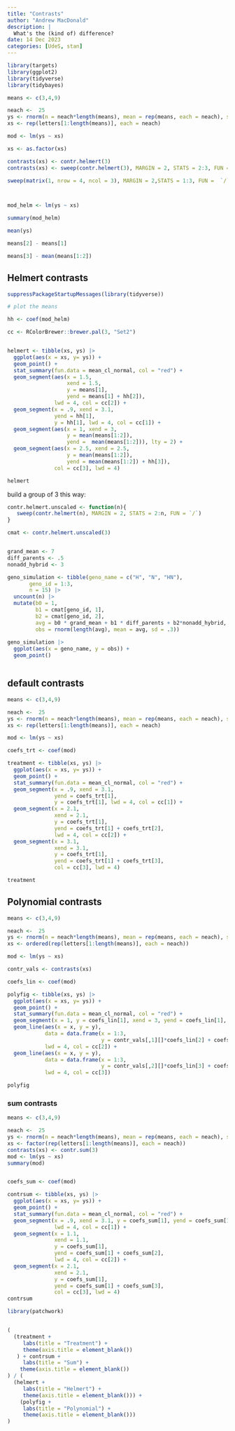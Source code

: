 ```yaml
---
title: "Contrasts"
author: "Andrew MacDonald"
description: |
  What's the (kind of) difference?
date: 14 Dec 2023
categories: [UdeS, stan]
---
```


```r
library(targets)
library(ggplot2)
library(tidyverse)
library(tidybayes)
```


```r
means <- c(3,4,9)

neach <-  25
ys <- rnorm(n = neach*length(means), mean = rep(means, each = neach), sd = .3)
xs <- rep(letters[1:length(means)], each = neach)

mod <- lm(ys ~ xs)


```

```r
xs <- as.factor(xs)

contrasts(xs) <- contr.helmert(3)
contrasts(xs) <- sweep(contr.helmert(3), MARGIN = 2, STATS = 2:3, FUN = `/`)

sweep(matrix(1, nrow = 4, ncol = 3), MARGIN = 2,STATS = 1:3, FUN =  `/`)



mod_helm <- lm(ys ~ xs)

summary(mod_helm)

mean(ys)

means[2] - means[1]

means[3] - mean(means[1:2])

```

## Helmert contrasts

```r
suppressPackageStartupMessages(library(tidyverse))

# plot the means

hh <- coef(mod_helm)

cc <- RColorBrewer::brewer.pal(3, "Set2")


helmert <- tibble(xs, ys) |> 
  ggplot(aes(x = xs, y= ys)) + 
  geom_point() + 
  stat_summary(fun.data = mean_cl_normal, col = "red") + 
  geom_segment(aes(x = 1.5,
                   xend = 1.5,
                   y = means[1],
                   yend = means[1] + hh[2]),
               lwd = 4, col = cc[2]) + 
  geom_segment(x = .9, xend = 3.1, 
               yend = hh[1], 
               y = hh[1], lwd = 4, col = cc[1]) + 
  geom_segment(aes(x = 1, xend = 3,
                   y = mean(means[1:2]),
                   yend =  mean(means[1:2])), lty = 2) + 
  geom_segment(aes(x = 2.5, xend = 2.5,
                   y = mean(means[1:2]), 
                   yend = mean(means[1:2]) + hh[3]),
               col = cc[3], lwd = 4)

helmert

```

build a group of 3 this way:

```r
contr.helmert.unscaled <- function(n){
   sweep(contr.helmert(n), MARGIN = 2, STATS = 2:n, FUN = `/`)
}

cmat <- contr.helmert.unscaled(3)


grand_mean <- 7
diff_parents <- .5
nonadd_hybrid <- 3

geno_simulation <- tibble(geno_name = c("H", "N", "HN"),
       geno_id = 1:3,
       n = 15) |>
  uncount(n) |> 
  mutate(b0 = 1, 
         b1 = cmat[geno_id, 1], 
         b2 = cmat[geno_id, 2],
         avg = b0 * grand_mean + b1 * diff_parents + b2*nonadd_hybrid,
         obs = rnorm(length(avg), mean = avg, sd = .3))
  
geno_simulation |> 
  ggplot(aes(x = geno_name, y = obs)) + 
  geom_point()



```


## default contrasts

```r
means <- c(3,4,9)

neach <-  25
ys <- rnorm(n = neach*length(means), mean = rep(means, each = neach), sd = .3)
xs <- rep(letters[1:length(means)], each = neach)

mod <- lm(ys ~ xs)

coefs_trt <- coef(mod)

treatment <- tibble(xs, ys) |> 
  ggplot(aes(x = xs, y= ys)) + 
  geom_point() + 
  stat_summary(fun.data = mean_cl_normal, col = "red") + 
  geom_segment(x = .9, xend = 3.1, 
               yend = coefs_trt[1], 
               y = coefs_trt[1], lwd = 4, col = cc[1]) + 
  geom_segment(x = 2.1,
               xend = 2.1,
               y = coefs_trt[1],
               yend = coefs_trt[1] + coefs_trt[2],
               lwd = 4, col = cc[2]) + 
  geom_segment(x = 3.1, 
               xend = 3.1,
               y = coefs_trt[1], 
               yend = coefs_trt[1] + coefs_trt[3],
               col = cc[3], lwd = 4)

treatment
```


## Polynomial contrasts

```r
means <- c(3,4,9)

neach <-  25
ys <- rnorm(n = neach*length(means), mean = rep(means, each = neach), sd = .3)
xs <- ordered(rep(letters[1:length(means)], each = neach))

mod <- lm(ys ~ xs)

contr_vals <- contrasts(xs)

coefs_lin <- coef(mod)

polyfig <- tibble(xs, ys) |> 
  ggplot(aes(x = xs, y= ys)) + 
  geom_point() + 
  stat_summary(fun.data = mean_cl_normal, col = "red") + 
  geom_segment(x = 1, y = coefs_lin[1], xend = 3, yend = coefs_lin[1], lwd = 4, col = cc[1]) + 
  geom_line(aes(x = x, y = y), 
            data = data.frame(x = 1:3,
                              y = contr_vals[,1][]*coefs_lin[2] + coefs_lin[1]),
            lwd = 4, col = cc[2]) + 
  geom_line(aes(x = x, y = y), 
            data = data.frame(x = 1:3,
                              y = contr_vals[,2][]*coefs_lin[3] + coefs_lin[1]),
            lwd = 4, col = cc[3])

polyfig
```

### sum contrasts

```r
means <- c(3,4,9)

neach <-  25
ys <- rnorm(n = neach*length(means), mean = rep(means, each = neach), sd = .3)
xs <- factor(rep(letters[1:length(means)], each = neach))
contrasts(xs) <- contr.sum(3)
mod <- lm(ys ~ xs)
summary(mod)


coefs_sum <- coef(mod)

contrsum <- tibble(xs, ys) |> 
  ggplot(aes(x = xs, y= ys)) + 
  geom_point() + 
  stat_summary(fun.data = mean_cl_normal, col = "red") + 
  geom_segment(x = .9, xend = 3.1, y = coefs_sum[1], yend = coefs_sum[1],
               lwd = 4, col = cc[1]) +  
  geom_segment(x = 1.1,
               xend = 1.1,
               y = coefs_sum[1],
               yend = coefs_sum[1] + coefs_sum[2],
               lwd = 4, col = cc[2]) + 
  geom_segment(x = 2.1, 
               xend = 2.1,
               y = coefs_sum[1], 
               yend = coefs_sum[1] + coefs_sum[3],
               col = cc[3], lwd = 4)
contrsum
```


```r
library(patchwork)


(
  (treatment + 
     labs(title = "Treatment") + 
     theme(axis.title = element_blank())
   ) + contrsum +
     labs(title = "Sum") + 
    theme(axis.title = element_blank())
) / (
  (helmert +
     labs(title = "Helmert") + 
     theme(axis.title = element_blank())) +
    (polyfig +
     labs(title = "Polynomial") + 
     theme(axis.title = element_blank()))
)

```
